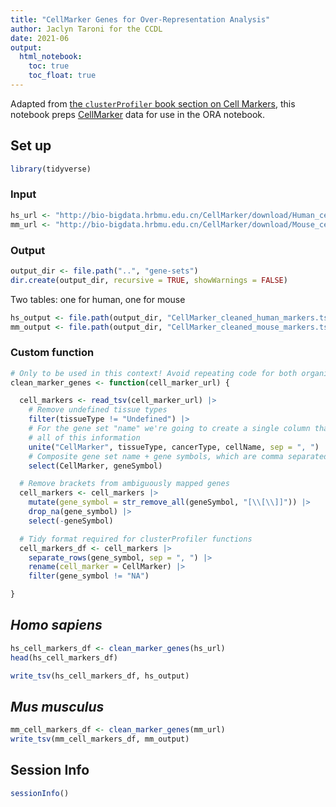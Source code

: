 ```yaml
---
title: "CellMarker Genes for Over-Representation Analysis"
author: Jaclyn Taroni for the CCDL
date: 2021-06
output:
  html_notebook:
    toc: true
    toc_float: true
---
```


Adapted from [the `clusterProfiler` book section on Cell Markers](http://yulab-smu.top/clusterProfiler-book/chapter3.html#cell-marker), this notebook preps [CellMarker](http://bio-bigdata.hrbmu.edu.cn/CellMarker/) data for use in the ORA notebook.

## Set up

```r
library(tidyverse)
```
### Input

```r
hs_url <- "http://bio-bigdata.hrbmu.edu.cn/CellMarker/download/Human_cell_markers.txt"
mm_url <- "http://bio-bigdata.hrbmu.edu.cn/CellMarker/download/Mouse_cell_markers.txt"
```

### Output

```r
output_dir <- file.path("..", "gene-sets")
dir.create(output_dir, recursive = TRUE, showWarnings = FALSE)
```

Two tables: one for human, one for mouse

```r
hs_output <- file.path(output_dir, "CellMarker_cleaned_human_markers.tsv")
mm_output <- file.path(output_dir, "CellMarker_cleaned_mouse_markers.tsv")
```

### Custom function

```r
# Only to be used in this context! Avoid repeating code for both organisms
clean_marker_genes <- function(cell_marker_url) {

  cell_markers <- read_tsv(cell_marker_url) |>
    # Remove undefined tissue types
    filter(tissueType != "Undefined") |>
    # For the gene set "name" we're going to create a single column that has
    # all of this information
    unite("CellMarker", tissueType, cancerType, cellName, sep = ", ") |>
    # Composite gene set name + gene symbols, which are comma separated
    select(CellMarker, geneSymbol)

  # Remove brackets from ambiguously mapped genes
  cell_markers <- cell_markers |>
    mutate(gene_symbol = str_remove_all(geneSymbol, "[\\[\\]]")) |>
    drop_na(gene_symbol) |>
    select(-geneSymbol)

  # Tidy format required for clusterProfiler functions
  cell_markers_df <- cell_markers |>
    separate_rows(gene_symbol, sep = ", ") |>
    rename(cell_marker = CellMarker) |>
    filter(gene_symbol != "NA")

}
```


## _Homo sapiens_

```r
hs_cell_markers_df <- clean_marker_genes(hs_url)
head(hs_cell_markers_df)
```
```r
write_tsv(hs_cell_markers_df, hs_output)
```

## _Mus musculus_

```r
mm_cell_markers_df <- clean_marker_genes(mm_url)
write_tsv(mm_cell_markers_df, mm_output)
```

## Session Info

```r
sessionInfo()
```
